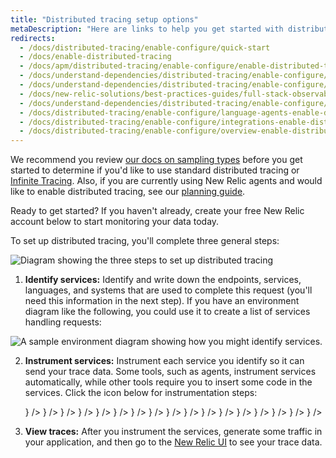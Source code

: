 ```yaml
---
title: "Distributed tracing setup options"
metaDescription: "Here are links to help you get started with distributed tracing"
redirects:
  - /docs/distributed-tracing/enable-configure/quick-start
  - /docs/enable-distributed-tracing
  - /docs/apm/distributed-tracing/enable-configure/enable-distributed-tracing
  - /docs/understand-dependencies/distributed-tracing/enable-configure/apm-enable-distributed-tracing
  - /docs/understand-dependencies/distributed-tracing/enable-configure/enable-distributed-tracing
  - /docs/new-relic-solutions/best-practices-guides/full-stack-observability/best-practices-enable-distributed-tracing
  - /docs/understand-dependencies/distributed-tracing/enable-configure/language-agents-enable-distributed-tracing
  - /docs/distributed-tracing/enable-configure/language-agents-enable-distributed-tracing
  - /docs/distributed-tracing/enable-configure/integrations-enable-distributed-tracing
  - /docs/distributed-tracing/enable-configure/overview-enable-distributed-tracing
---
```




















We recommend you review [our docs on sampling types](/docs/distributed-tracing/concepts/how-new-relic-distributed-tracing-works) before you get started to determine if you'd like to use standard distributed tracing or [Infinite Tracing](/docs/distributed-tracing/infinite-tracing/introduction-infinite-tracing). Also, if you are currently using New Relic <InlinePopover type="apm" /> agents and would like to enable distributed tracing, see our [planning guide](/docs/distributed-tracing/concepts/distributed-tracing-planning-guide).

Ready to get started? If you haven't already, create your free New Relic account below to start monitoring your data today.

<InlineSignup/>

To set up distributed tracing, you'll complete three general steps:

<img
  title="Diagram showing the three steps to set up distributed tracing."
  alt="Diagram showing the three steps to set up distributed tracing"
  src={distributedtracingHighLevelDistTr}
/>

1. **Identify services:** Identify and write down the endpoints, services, languages, and systems that are used to complete this request (you'll need this information in the next step). If you have an environment diagram like the following, you could use it to create a list of services handling requests:

<img
  title="A sample environment diagram showing how you might identify services."
  alt="A sample environment diagram showing how you might identify services."
  src={distributedtracingDistributedTracingMap}
/>

2. **Instrument services:** Instrument each service you identify so it can send your trace data. Some tools, such as <InlinePopover type="apm" /> agents, instrument services automatically, while other tools require you to insert some code in the services. Click the icon below for instrumentation steps:

    <TechTileGrid>
      <TechTile
        name="Android mobile monitoring"
        to="/docs/mobile-monitoring/new-relic-mobile-android/get-started/new-relic-mobile-and-dt"
        icon={<img src={distributedtracingMobilemonitoring} alt="New Relic Android Mobile"/>}
      />
      <TechTile
        name="APM: C"
        to="/docs/apm/agents/c-sdk/instrumentation/distributed-tracing-c-sdk"
        icon={<img src={distributedtracingC} alt="C"/>}
      />
      <TechTile
        name="APM: Golang"
        to="/docs/apm/agents/go-agent/configuration/distributed-tracing-go-agent"
        icon={<img src={distributedtracingGo} alt="Golang"/>}
      />
      <TechTile
        name="APM: Java"
        to="/docs/apm/agents/java-agent/configuration/distributed-tracing-java-agent"
        icon={<img src={distributedtracingJava} alt="Java"/>}
      />
      <TechTile
        name="APM: .NET"
        to="/docs/apm/agents/net-agent/configuration/distributed-tracing-net-agent"
        icon={<img src={distributedtracingDotnet} alt=".NET"/>}
      />
      <TechTile
        name="APM: Node.js"
        to="/docs/apm/agents/nodejs-agent/installation-configuration/distributed-tracing-nodejs-agent"
        icon={<img src={distributedtracingNodejs} alt="Node.js"/>}
      />
      <TechTile
        name="APM: PHP"
        to="/docs/apm/agents/php-agent/configuration/distributed-tracing-php-agent"
        icon={<img src={distributedtracingPhp} alt="PHP"/>}
      />
      <TechTile
        name="APM: Python"
        to="/docs/apm/agents/python-agent/configuration/distributed-tracing-python-agent"
        icon={<img src={distributedtracingPython} alt="Python"/>}
      />
      <TechTile
        name="APM: Ruby"
        to="/docs/apm/agents/ruby-agent/configuration/distributed-tracing-ruby-agent"
        icon={<img src={distributedtracingRuby} alt="Ruby"/>}
      />
      <TechTile
        name="AWS Lambda Functions"
        to="/docs/serverless-function-monitoring/aws-lambda-monitoring/enable-lambda-monitoring/configure-serverless-monitoring-aws-lambda"
        icon={<img src={distributedtracingAwsLambda} alt="AWS Lambda Functions"/>}
      />
      <TechTile
        name="AWS X-Ray"
        to="/docs/integrations/amazon-integrations/aws-integrations-list/aws-x-ray-monitoring-integration"
        icon={<img src={distributedtracingAwsXray} alt="AWS X-Ray"/>}
      />
      <TechTile
        name="Browser monitoring"
        to="/docs/browser/new-relic-browser/browser-pro-features/browser-data-distributed-tracing"
        icon={<img src={distributedtracingBrowser} alt="New Relic Browser"/>}
      />
      <TechTile
        name="iOS mobile monitoring"
        to="/docs/mobile-monitoring/new-relic-mobile-ios/get-started/new-relic-ios-and-dt"
        icon={<img src={distributedtracingMobilemonitoring} alt="New Relic iOS Mobile"/>}
      />
      <TechTile
        name="Kamon"
        to="/docs/integrations/open-source-telemetry-integrations/kamon/kamon-reporter"
        icon={<img src={distributedtracingKamon} alt="Kamon"/>}
      />
      <TechTile
        name="OpenTelemetry"
        to="/docs/integrations/open-source-telemetry-integrations/opentelemetry/opentelemetry-quick-start"
        icon={<img src={distributedtracingOpenTelemetry} alt="OpenTelemetry"/>}
      />
      <TechTile
        name="Trace API: generic format"
        to="/docs/understand-dependencies/distributed-tracing/trace-api/report-new-relic-format-traces-trace-api"
        icon={<img src={distributedtracingNewRelicOld} alt="New Relic format: use your own integration"/>}
      />
      <TechTile
        name="Trace API: Zipkin format"
        to="/docs/understand-dependencies/distributed-tracing/trace-api/report-zipkin-format-traces-trace-api"
        icon={<img src={distributedtracingZipkin} alt="Zipkin format custom integration"/>}
      />
    </TechTileGrid>

3. **View traces:** After you instrument the services, generate some traffic in your application, and then go to the [New Relic UI](https://one.newrelic.com/launcher/distributed-tracing.launcher) to see your trace data.
